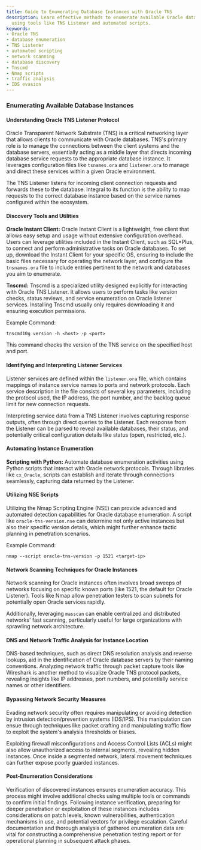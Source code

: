 ```yaml
---
title: Guide to Enumerating Database Instances with Oracle TNS
description: Learn effective methods to enumerate available Oracle database instances
  using tools like TNS Listener and automated scripts.
keywords:
- Oracle TNS
- database enumeration
- TNS Listener
- automated scripting
- network scanning
- database discovery
- Tnscmd
- Nmap scripts
- traffic analysis
- IDS evasion
---
```


### Enumerating Available Database Instances

#### Understanding Oracle TNS Listener Protocol

Oracle Transparent Network Substrate (TNS) is a critical networking layer that allows clients to communicate with Oracle databases. TNS's primary role is to manage the connections between the client systems and the database servers, essentially acting as a middle layer that directs incoming database service requests to the appropriate database instance. It leverages configuration files like `tsnames.ora` and `listener.ora` to manage and direct these services within a given Oracle environment.

The TNS Listener listens for incoming client connection requests and forwards these to the database. Integral to its function is the ability to map requests to the correct database instance based on the service names configured within the ecosystem.

#### Discovery Tools and Utilities

**Oracle Instant Client:** Oracle Instant Client is a lightweight, free client that allows easy setup and usage without extensive configuration overhead. Users can leverage utilities included in the Instant Client, such as SQL*Plus, to connect and perform administrative tasks on Oracle databases. To set up, download the Instant Client for your specific OS, ensuring to include the basic files necessary for operating the network layer, and configure the `tnsnames.ora` file to include entries pertinent to the network and databases you aim to enumerate.

**Tnscmd:** Tnscmd is a specialized utility designed explicitly for interacting with Oracle TNS Listener. It allows users to perform tasks like version checks, status reviews, and service enumeration on Oracle listener services. Installing Tnscmd usually only requires downloading it and ensuring execution permissions. 

Example Command:

```shell
tnscmd10g version -h <host> -p <port>
```
This command checks the version of the TNS service on the specified host and port.

#### Identifying and Interpreting Listener Services

Listener services are defined within the `listener.ora` file, which contains mappings of instance service names to ports and network protocols. Each service description in the file consists of several key parameters, including the protocol used, the IP address, the port number, and the backlog queue limit for new connection requests.

Interpreting service data from a TNS Listener involves capturing response outputs, often through direct queries to the Listener. Each response from the Listener can be parsed to reveal available databases, their status, and potentially critical configuration details like status (open, restricted, etc.).

#### Automating Instance Enumeration

**Scripting with Python:** Automate database enumeration activities using Python scripts that interact with Oracle network protocols. Through libraries like `cx_Oracle`, scripts can establish and iterate through connections seamlessly, capturing data returned by the Listener.

#### Utilizing NSE Scripts

Utilizing the Nmap Scripting Engine (NSE) can provide advanced and automated detection capabilities for Oracle database enumeration. A script like `oracle-tns-version.nse` can determine not only active instances but also their specific version details, which might further enhance tactic planning in penetration scenarios. 

Example Command:

```shell
nmap --script oracle-tns-version -p 1521 <target-ip>
```

#### Network Scanning Techniques for Oracle Instances

Network scanning for Oracle instances often involves broad sweeps of networks focusing on specific known ports (like 1521, the default for Oracle Listener). Tools like Nmap allow penetration testers to scan subnets for potentially open Oracle services rapidly.

Additionally, leveraging `masscan` can enable centralized and distributed networks' fast scanning, particularly useful for large organizations with sprawling network architecture.

#### DNS and Network Traffic Analysis for Instance Location

DNS-based techniques, such as direct DNS resolution analysis and reverse lookups, aid in the identification of Oracle database servers by their naming conventions. Analyzing network traffic through packet capture tools like Wireshark is another method to visualize Oracle TNS protocol packets, revealing insights like IP addresses, port numbers, and potentially service names or other identifiers.

#### Bypassing Network Security Measures

Evading network security often requires manipulating or avoiding detection by intrusion detection/prevention systems (IDS/IPS). This manipulation can ensue through techniques like packet crafting and manipulating traffic flow to exploit the system's analysis thresholds or biases.

Exploiting firewall misconfigurations and Access Control Lists (ACLs) might also allow unauthorized access to internal segments, revealing hidden instances. Once inside a segmented network, lateral movement techniques can further expose poorly guarded instances.

#### Post-Enumeration Considerations

Verification of discovered instances ensures enumeration accuracy. This process might involve additional checks using multiple tools or commands to confirm initial findings. Following instance verification, preparing for deeper penetration or exploitation of these instances includes considerations on patch levels, known vulnerabilities, authentication mechanisms in use, and potential vectors for privilege escalation. Careful documentation and thorough analysis of gathered enumeration data are vital for constructing a comprehensive penetration testing report or for operational planning in subsequent attack phases.